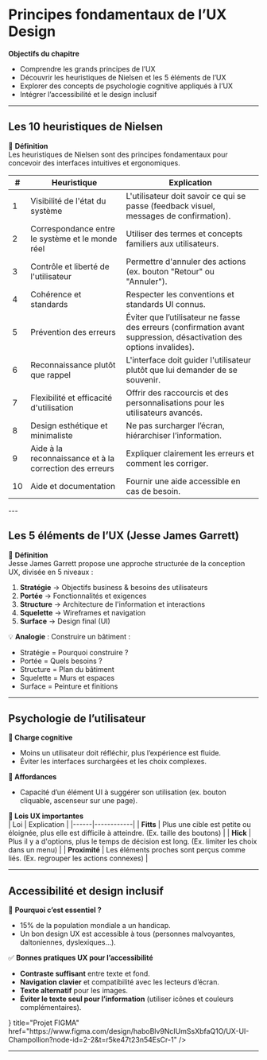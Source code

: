 
# **Principes fondamentaux de l’UX Design**  

**Objectifs du chapitre**  
- Comprendre les grands principes de l’UX  
- Découvrir les heuristiques de Nielsen et les 5 éléments de l’UX  
- Explorer des concepts de psychologie cognitive appliqués à l’UX  
- Intégrer l’accessibilité et le design inclusif  

---

## **Les 10 heuristiques de Nielsen**  

📌 **Définition**  
Les heuristiques de Nielsen sont des principes fondamentaux pour concevoir des interfaces intuitives et ergonomiques.  

| # | Heuristique | Explication |
|---|------------|-------------|
| 1 | Visibilité de l'état du système | L'utilisateur doit savoir ce qui se passe (feedback visuel, messages de confirmation). |
| 2 | Correspondance entre le système et le monde réel | Utiliser des termes et concepts familiers aux utilisateurs. |
| 3 | Contrôle et liberté de l'utilisateur | Permettre d'annuler des actions (ex. bouton "Retour" ou "Annuler"). |
| 4 | Cohérence et standards | Respecter les conventions et standards UI connus. |
| 5 | Prévention des erreurs | Éviter que l’utilisateur ne fasse des erreurs (confirmation avant suppression, désactivation des options invalides). |
| 6 | Reconnaissance plutôt que rappel | L'interface doit guider l'utilisateur plutôt que lui demander de se souvenir. |
| 7 | Flexibilité et efficacité d'utilisation | Offrir des raccourcis et des personnalisations pour les utilisateurs avancés. |
| 8 | Design esthétique et minimaliste | Ne pas surcharger l’écran, hiérarchiser l’information. |
| 9 | Aide à la reconnaissance et à la correction des erreurs | Expliquer clairement les erreurs et comment les corriger. |
| 10 | Aide et documentation | Fournir une aide accessible en cas de besoin. |

<Heuristiques />
---

## **Les 5 éléments de l’UX (Jesse James Garrett)**  

📌 **Définition**  
Jesse James Garrett propose une approche structurée de la conception UX, divisée en 5 niveaux :  

1. **Stratégie** → Objectifs business & besoins des utilisateurs  
2. **Portée** → Fonctionnalités et exigences  
3. **Structure** → Architecture de l'information et interactions  
4. **Squelette** → Wireframes et navigation  
5. **Surface** → Design final (UI)  

💡 **Analogie** : Construire un bâtiment :  
- Stratégie = Pourquoi construire ?  
- Portée = Quels besoins ?  
- Structure = Plan du bâtiment  
- Squelette = Murs et espaces  
- Surface = Peinture et finitions  

---

## **Psychologie de l’utilisateur**  

**📌 Charge cognitive**  
- Moins un utilisateur doit réfléchir, plus l’expérience est fluide.  
- Éviter les interfaces surchargées et les choix complexes.  

**📌 Affordances**  
- Capacité d’un élément UI à suggérer son utilisation (ex. bouton cliquable, ascenseur sur une page).  

**📌 Lois UX importantes**  
| Loi | Explication |
|------|------------|
| **Fitts** | Plus une cible est petite ou éloignée, plus elle est difficile à atteindre. (Ex. taille des boutons) |
| **Hick** | Plus il y a d'options, plus le temps de décision est long. (Ex. limiter les choix dans un menu) |
| **Proximité** | Les éléments proches sont perçus comme liés. (Ex. regrouper les actions connexes) |

---

## **Accessibilité et design inclusif**  

📌 **Pourquoi c’est essentiel ?**  
- 15% de la population mondiale a un handicap.  
- Un bon design UX est accessible à tous (personnes malvoyantes, daltoniennes, dyslexiques…).  

✅ **Bonnes pratiques UX pour l’accessibilité**  
- **Contraste suffisant** entre texte et fond.  
- **Navigation clavier** et compatibilité avec les lecteurs d’écran.  
- **Texte alternatif** pour les images.  
- **Éviter le texte seul pour l’information** (utiliser icônes et couleurs complémentaires).  

<Cards>
  <Cards.Card
    icon={<Figma />}
    title="Projet FIGMA"
    href="https://www.figma.com/design/haboBlv9NcIUmSsXbfaQ1O/UX-UI-Champollion?node-id=2-2&t=r5ke47t23n54EsCr-1"
  />
</Cards>

---